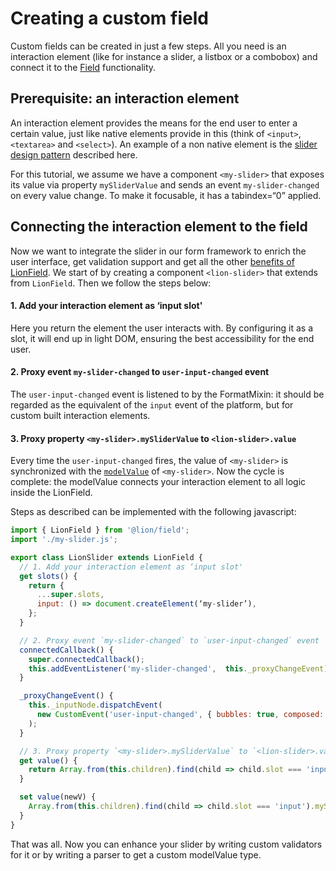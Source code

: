 
<Meta title="Form Fundaments/Creating a Custom Field" />

# Creating a custom field

Custom fields can be created in just a few steps. All you need is an interaction element
(like for instance a slider, a listbox or a combobox) and connect it to the [Field](../README.md)
functionality.

## Prerequisite: an interaction element

An interaction element provides the means for the end user to enter a certain value, just like
native elements provide in this (think of `<input>`, `<textarea>` and `<select>`).
An example of a non native element is the
[slider design pattern](https://www.w3.org/TR/2017/NOTE-wai-aria-practices-1.1-20171214/#slider)
described here.

For this tutorial, we assume we have a component `<my-slider>` that exposes its value via property
`mySliderValue` and sends an event `my-slider-changed` on every value change. To make it focusable,
it has a tabindex=“0” applied.

## Connecting the interaction element to the field

Now we want to integrate the slider in our form framework to enrich the user interface, get
validation support and get all the other [benefits of LionField](/?path=/docs/form-fundaments-overview--page).
We start of by creating a component `<lion-slider>` that extends from `LionField`.
Then we follow the steps below:

#### 1. Add your interaction element as ‘input slot'

Here you return the element the user interacts with. By configuring it as a slot, it will end up
in light DOM, ensuring the best accessibility for the end user.

#### 2. Proxy event `my-slider-changed` to `user-input-changed` event

The `user-input-changed` event is listened to by the FormatMixin: it should be regarded as the
equivalent of the `input` event of the platform, but for custom built interaction elements.

#### 3. Proxy property `<my-slider>.mySliderValue` to `<lion-slider>.value`

Every time the `user-input-changed` fires, the value of `<my-slider>` is synchronized with the
[`modelValue`](?path=/docs/form-fundaments-modelvalue--page) of `<my-slider>`. Now the cycle is complete: the modelValue connects
your interaction element to all logic inside the LionField.

Steps as described can be implemented with the following javascript:

```js
import { LionField } from '@lion/field';
import './my-slider.js';

export class LionSlider extends LionField {
  // 1. Add your interaction element as ‘input slot'
  get slots() {
    return {
      ...super.slots,
      input: () => document.createElement(‘my-slider’),
    };
  }

  // 2. Proxy event `my-slider-changed` to `user-input-changed` event
  connectedCallback() {
    super.connectedCallback();
    this.addEventListener('my-slider-changed',  this._proxyChangeEvent);
  }

  _proxyChangeEvent() {
    this._inputNode.dispatchEvent(
      new CustomEvent('user-input-changed', { bubbles: true, composed: true }),
    );
  }

  // 3. Proxy property `<my-slider>.mySliderValue` to `<lion-slider>.value`
  get value() {
    return Array.from(this.children).find(child => child.slot === 'input').mySliderValue;
  }

  set value(newV) {
    Array.from(this.children).find(child => child.slot === 'input').mySliderValue = newV;
  }
}
```

That was all. Now you can enhance your slider by writing custom validators for it
or by writing a parser to get a custom modelValue type.
